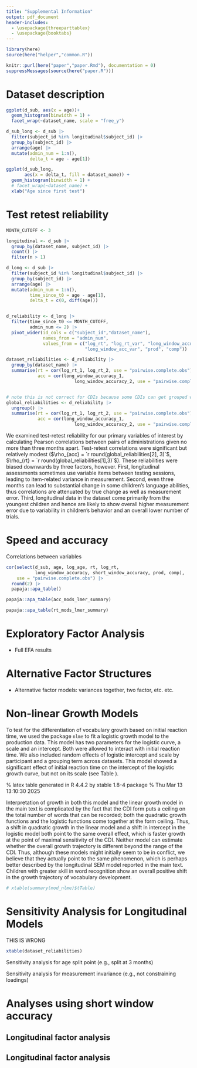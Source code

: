 ```yaml
---
title: "Supplemental Information"
output: pdf_document
header-includes:
  - \usepackage{threeparttablex}
  - \usepackage{booktabs}
---
```


```r
library(here)
source(here("helper","common.R"))
```

```r
knitr::purl(here("paper","paper.Rmd"), documentation = 0)
suppressMessages(source(here("paper.R")))
```

# Dataset description

```r
ggplot(d_sub, aes(x = age))+ 
  geom_histogram(binwidth = 1) + 
  facet_wrap(~dataset_name, scale = "free_y")
```

```r

d_sub_long <- d_sub |>
  filter(subject_id %in% longitudinal$subject_id) |>
  group_by(subject_id) |>
  arrange(age) |>
  mutate(admin_num = 1:n(), 
         delta_t = age - age[1])

ggplot(d_sub_long, 
       aes(x = delta_t, fill = dataset_name)) +
  geom_histogram(binwidth = 1) + 
  # facet_wrap(~dataset_name) + 
  xlab("Age since first test")
```
# Test retest reliability



```r
MONTH_CUTOFF <- 3

longitudinal <- d_sub |>
  group_by(dataset_name, subject_id) |>
  count() |>
  filter(n > 1)

d_long <- d_sub |>
  filter(subject_id %in% longitudinal$subject_id) |>
  group_by(subject_id) |>
  arrange(age) |>
  mutate(admin_num = 1:n(), 
         time_since_t0 = age - age[1],
         delta_t = c(0, diff(age)))


d_reliability <- d_long |>
  filter(time_since_t0 <= MONTH_CUTOFF, 
         admin_num <= 2) |>
  pivot_wider(id_cols = c("subject_id","dataset_name"), 
              names_from = "admin_num",
              values_from = c("log_rt", "log_rt_var", "long_window_accuracy", 
                              "long_window_acc_var", "prod", "comp"))

dataset_reliabilities <- d_reliability |>
  group_by(dataset_name) |>
  summarise(rt = cor(log_rt_1, log_rt_2, use = "pairwise.complete.obs"),
            acc = cor(long_window_accuracy_1, 
                          long_window_accuracy_2, use = "pairwise.complete.obs")) 


# note this is not correct for CDIs because some CDIs can get grouped with two admins, inflating correlations
global_reliabilities <- d_reliability |>
  ungroup() |>
  summarise(rt = cor(log_rt_1, log_rt_2, use = "pairwise.complete.obs"),
            acc = cor(long_window_accuracy_1, 
                          long_window_accuracy_2, use = "pairwise.complete.obs"))
```


We examined test-retest reliability for our primary variables of interest by calculating Pearson correlations between pairs of administrations given no more than three months apart. Test-retest correlations were significant but relatively modest ($\rho_{acc} = `r round(global_reliabilities[2], 3)`$, $\rho_{rt} =  `r round(global_reliabilities[1],3)`$). These reliabilities were biased downwards by three factors, however. First, longitudinal assessments sometimes use variable items between testing sessions, leading to item-related variance in measurement. Second, even three months can lead to substantial change in some children's language abilities, thus correlations are attenuated by true change as well as measurement error. Third, longitudinal data in the dataset come primarily from the youngest children and hence are likely to show overall higher measurement error due to variability in children's behavior and an overall lower number of trials. 

# Speed and accuracy

Correlations between variables

```r

cor(select(d_sub, age, log_age, rt, log_rt, 
           long_window_accuracy, short_window_accuracy, prod, comp), 
    use = "pairwise.complete.obs") |>
  round(2) |>
  papaja::apa_table()

```


```r
papaja::apa_table(acc_mods_lmer_summary)
```




```r
papaja::apa_table(rt_mods_lmer_summary)
```



# Exploratory Factor Analysis 

- Full EFA results

# Alternative Factor Structures

- Alternative factor models: variances together, two factor, etc. etc. 

# Non-linear Growth Models

To test for the differentiation of vocabulary growth based on initial reaction time, we used the package `nlme` to fit a logistic growth model to the production data. This model has two parameters for the logistic curve, a scale and an intercept. Both were allowed to interact with initial reaction time. We also included random effects of logistic intercept and scale by participant and a grouping term across datasets. This model showed a significant effect of initial reaction time on the intercept of the logistic growth curve, but not on its scale (see Table \ref{tab:nlme}). 

% latex table generated in R 4.4.2 by xtable 1.8-4 package
% Thu Mar 13 13:10:30 2025
\begin{table}[ht]
\centering
\begin{tabular}{rrrrrr}
  \hline
 & Value & Std Error & DF & $t$-value & $p$-value \\ 
  \hline
Growth Intercept & 2.26 & 2.70 & 1766.00 & 0.84 & 0.40 \\ 
  Growth Intercept $\times$ $t_0$ RT & 3.30 & 0.38 & 1766.00 & 8.59 & 0.00 \\ 
  Growth Scale & 2.05 & 2.60 & 1766.00 & 0.79 & 0.43 \\ 
  Growth Scale $\times$ $t_0$ RT & 0.28 & 0.38 & 1766.00 & 0.75 & 0.46 \\ 
   \hline
\end{tabular}
\caption{Fixed effects estimates from logistic growth model. \label{tab:nlme}}
\end{table}

Interpretation of growth in both this model and the linear growth model in the main text is complicated by the fact that the CDI form puts a ceiling on the total number of words that can be recorded; both the quadratic growth functions and the logistic functions come together at the form ceiling. Thus, a shift in quadratic growth in the linear model and a shift in intercept in the logistic model both point to the same overall effect, which is faster growth at the point of maximal sensitivity of the CDI. Neither model can estimate whether the overall growth trajectory is different beyond the range of the CDI. Thus, although these models might initially seem to be in conflict, we believe that they actually point to the same phenomenon, which is perhaps better described by the longitudinal SEM model reported in the main text. Children with greater skill in word recognition show an overall positive shift in the growth trajectory of vocabulary development.

```r
# xtable(summary(mod_nlme)$tTable)
```



# Sensitivity Analysis for Longitudinal Models

THIS IS WRONG

```r
xtable(dataset_reliabilities)
```

Sensitivity analysis for age split point (e.g., split at 3 months)

Sensitivity analysis for measurement invariance (e.g., not constraining loadings)

# Analyses using short window accuracy

## Longitudinal factor analysis

## Longitudinal factor analysis


